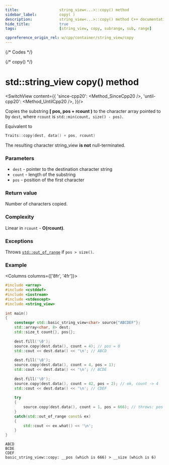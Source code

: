 ```yaml
---
title:					string_view<...>::copy() method
sidebar_label:			copy( )
description:			string_view<...>::copy() method C++ documentation
hide_title:				true
tags:					[string_view, copy, subrange, sub, range]

cppreference_origin_rel: w/cpp/container/string_view/copy
---
```



{/* Codes */}

{/* copy() */}

# std::string_view copy() method

<SwitchView content={{
	'since-cpp20': <Method_SinceCpp20 />,
	'until-cpp20': <Method_UntilCpp20 />,
}}/>

Copies the substring **[ pos, pos + rcount )** to the character array pointed to by `dest`, where `rcount` is `std::min(count, size() - pos)`.

Equivalent to
```cpp
Traits::copy(dest, data() + pos, rcount)
```

The resulting character string_view **is not** null-terminated.

### Parameters

 - `dest` - pointer to the destination character string
 - `count` - length of the substring
 - `pos` - position of the first character

### Return value

Number of characters copied.

### Complexity

Linear in `rcount` - **O(rcount)**.

### Exceptions

Throws [`std::out_of_range`](#) if `pos > size()`.

### Example

<Columns columns={['8fr', '4fr']}>
<div>

```cpp
#include <array>
#include <cstddef>
#include <iostream>
#include <stdexcept>
#include <string_view>
 
int main()
{
    constexpr std::basic_string_view<char> source{"ABCDEF"};
    std::array<char, 8> dest;
    std::size_t count{}, pos{};
 
    dest.fill('\0');
    source.copy(dest.data(), count = 4); // pos = 0
    std::cout << dest.data() << '\n'; // ABCD
 
    dest.fill('\0');
    source.copy(dest.data(), count = 4, pos = 1);
    std::cout << dest.data() << '\n'; // BCDE
 
    dest.fill('\0');
    source.copy(dest.data(), count = 42, pos = 2); // ok, count -> 4
    std::cout << dest.data() << '\n'; // CDEF
 
    try
    {
        source.copy(dest.data(), count = 1, pos = 666); // throws: pos > size()
    }
    catch(std::out_of_range const& ex)
    {
        std::cout << ex.what() << '\n';
    }
}
```

</div>
<div>

```plaintext title="Possible output"
ABCD
BCDE
CDEF
basic_string_view::copy: __pos (which is 666) > __size (which is 6)
```

</div>
</Columns>
